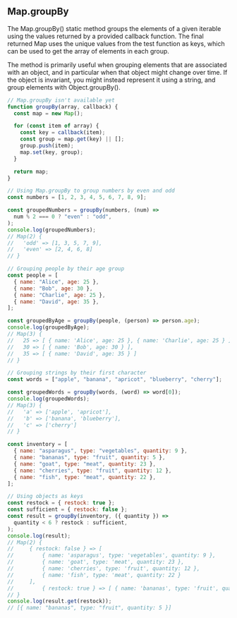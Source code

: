 
## Map.groupBy

The Map.groupBy() static method groups the elements of a given
iterable using the values returned by a provided callback function.
The final returned Map uses the unique values from the test function
as keys, which can be used to get the array of elements in each group.

The method is primarily useful when grouping elements that are associated
with an object, and in particular when that object might change over time.
If the object is invariant, you might instead represent it using a string,
and group elements with Object.groupBy().

```js
// Map.groupBy isn't available yet
function groupBy(array, callback) {
  const map = new Map();

  for (const item of array) {
    const key = callback(item);
    const group = map.get(key) || [];
    group.push(item);
    map.set(key, group);
  }

  return map;
}

// Using Map.groupBy to group numbers by even and odd
const numbers = [1, 2, 3, 4, 5, 6, 7, 8, 9];

const groupedNumbers = groupBy(numbers, (num) =>
  num % 2 === 0 ? "even" : "odd",
);
console.log(groupedNumbers);
// Map(2) {
//   'odd' => [1, 3, 5, 7, 9],
//   'even' => [2, 4, 6, 8]
// }

// Grouping people by their age group
const people = [
  { name: "Alice", age: 25 },
  { name: "Bob", age: 30 },
  { name: "Charlie", age: 25 },
  { name: "David", age: 35 },
];

const groupedByAge = groupBy(people, (person) => person.age);
console.log(groupedByAge);
// Map(3) {
//   25 => [ { name: 'Alice', age: 25 }, { name: 'Charlie', age: 25 } ],
//   30 => [ { name: 'Bob', age: 30 } ],
//   35 => [ { name: 'David', age: 35 } ]
// }

// Grouping strings by their first character
const words = ["apple", "banana", "apricot", "blueberry", "cherry"];

const groupedWords = groupBy(words, (word) => word[0]);
console.log(groupedWords);
// Map(3) {
//   'a' => ['apple', 'apricot'],
//   'b' => ['banana', 'blueberry'],
//   'c' => ['cherry']
// }

const inventory = [
  { name: "asparagus", type: "vegetables", quantity: 9 },
  { name: "bananas", type: "fruit", quantity: 5 },
  { name: "goat", type: "meat", quantity: 23 },
  { name: "cherries", type: "fruit", quantity: 12 },
  { name: "fish", type: "meat", quantity: 22 },
];

// Using objects as keys
const restock = { restock: true };
const sufficient = { restock: false };
const result = groupBy(inventory, ({ quantity }) =>
  quantity < 6 ? restock : sufficient,
);
console.log(result);
// Map(2) {
//     { restock: false } => [
//         { name: 'asparagus', type: 'vegetables', quantity: 9 },
//         { name: 'goat', type: 'meat', quantity: 23 },
//         { name: 'cherries', type: 'fruit', quantity: 12 },
//         { name: 'fish', type: 'meat', quantity: 22 }
//     ],
//         { restock: true } => [ { name: 'bananas', type: 'fruit', quantity: 5 } ]
// }
console.log(result.get(restock));
// [{ name: "bananas", type: "fruit", quantity: 5 }]
```
